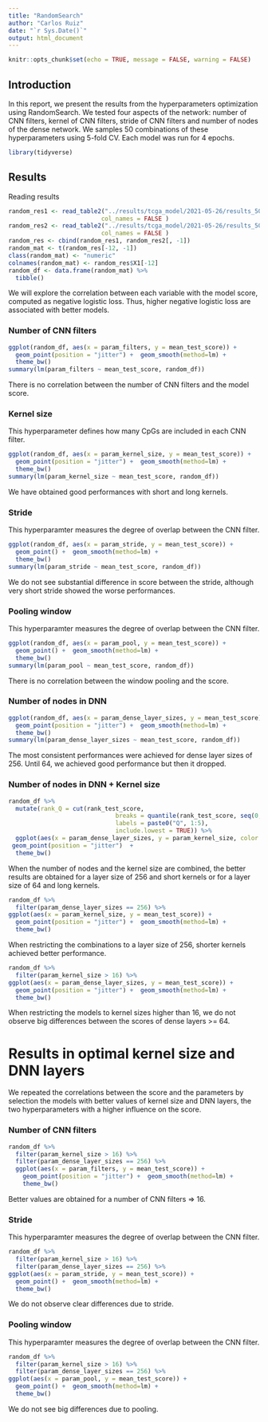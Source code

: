 ```yaml
---
title: "RandomSearch"
author: "Carlos Ruiz"
date: "`r Sys.Date()`"
output: html_document
---
```


```r
knitr::opts_chunk$set(echo = TRUE, message = FALSE, warning = FALSE)
```

## Introduction

In this report, we present the results from the hyperparameters optimization using RandomSearch. We tested four aspects of the network: number of CNN filters, kernel of CNN filters, stride of CNN filters and number of nodes of the dense network. We samples 50 combinations of these hyperparameters using 5-fold CV. Each model was run for 4 epochs.

```r
library(tidyverse)
```
## Results

Reading results

```r
random_res1 <- read_table2("../results/tcga_model/2021-05-26/results_50iter_round1.tsv", 
                          col_names = FALSE ) 
random_res2 <- read_table2("../results/tcga_model/2021-05-26/results_50iter_round2.tsv", 
                          col_names = FALSE ) 
random_res <- cbind(random_res1, random_res2[, -1])
random_mat <- t(random_res[-12, -1])
class(random_mat) <- "numeric"
colnames(random_mat) <- random_res$X1[-12]
random_df <- data.frame(random_mat) %>%
  tibble()
```
We will explore the correlation between each variable with the model score, computed as negative logistic loss. Thus, higher negative logistic loss are associated with better models.

### Number of CNN filters

```r
ggplot(random_df, aes(x = param_filters, y = mean_test_score)) +
  geom_point(position = "jitter") +  geom_smooth(method=lm) +
  theme_bw()
summary(lm(param_filters ~ mean_test_score, random_df))
```

There is no correlation between the number of CNN filters and the model score. 

### Kernel size

This hyperparameter defines how many CpGs are included in each CNN filter.

```r
ggplot(random_df, aes(x = param_kernel_size, y = mean_test_score)) +
  geom_point(position = "jitter") +  geom_smooth(method=lm) +
  theme_bw()
summary(lm(param_kernel_size ~ mean_test_score, random_df))
```
 
 We have obtained good performances with short and long kernels.

### Stride 

This hyperparamter measures the degree of overlap between the CNN filter. 

```r
ggplot(random_df, aes(x = param_stride, y = mean_test_score)) +
  geom_point() +  geom_smooth(method=lm) +
  theme_bw()
summary(lm(param_stride ~ mean_test_score, random_df))
```

We do not see substantial difference in score between the stride, although very short stride showed the worse performances.

### Pooling window 

This hyperparamter measures the degree of overlap between the CNN filter. 

```r
ggplot(random_df, aes(x = param_pool, y = mean_test_score)) +
  geom_point() +  geom_smooth(method=lm) +
  theme_bw()
summary(lm(param_pool ~ mean_test_score, random_df))
```

There is no correlation between the window pooling and the score.

### Number of nodes in DNN

```r
ggplot(random_df, aes(x = param_dense_layer_sizes, y = mean_test_score)) +
  geom_point(position = "jitter") +  geom_smooth(method=lm) +
  theme_bw()
summary(lm(param_dense_layer_sizes ~ mean_test_score, random_df))
```

The most consistent performances were achieved for dense layer sizes of 256. Until 64, we achieved good performance but then it dropped.


### Number of nodes in DNN + Kernel size

```r
random_df %>%
  mutate(rank_Q = cut(rank_test_score, 
                              breaks = quantile(rank_test_score, seq(0, 1, 0.2)),
                              labels = paste0("Q", 1:5),
                              include.lowest = TRUE)) %>%
  ggplot(aes(x = param_dense_layer_sizes, y = param_kernel_size, color = rank_Q)) +
 geom_point(position = "jitter")  +  
  theme_bw()
```

When the number of nodes and the kernel size are combined, the better results are obtained for a layer size of 256 and short kernels or for a layer size of 64 and long kernels.


```r
random_df %>%
  filter(param_dense_layer_sizes == 256) %>%
ggplot(aes(x = param_kernel_size, y = mean_test_score)) +
  geom_point(position = "jitter") +  geom_smooth(method=lm) +
  theme_bw()
```
When restricting the combinations to a layer size of 256, shorter kernels achieved better performance.

```r
random_df %>%
  filter(param_kernel_size > 16) %>%
ggplot(aes(x = param_dense_layer_sizes, y = mean_test_score)) +
  geom_point(position = "jitter") +  geom_smooth(method=lm) +
  theme_bw()
```

When restricting the models to kernel sizes higher than 16, we do not observe big differences between the scores of dense layers >= 64.

# Results in optimal kernel size and DNN layers

We repeated the correlations between the score and the parameters by selection the models with better values of kernel size and DNN layers, the two hyperparameters with a higher influence on the score.

### Number of CNN filters

```r
random_df %>%
  filter(param_kernel_size > 16) %>%
  filter(param_dense_layer_sizes == 256) %>%
  ggplot(aes(x = param_filters, y = mean_test_score)) +
    geom_point(position = "jitter") +  geom_smooth(method=lm) +
    theme_bw()
```

Better values are obtained for a number of CNN filters => 16.

### Stride 

This hyperparamter measures the degree of overlap between the CNN filter. 

```r
random_df %>%
  filter(param_kernel_size > 16) %>%
  filter(param_dense_layer_sizes == 256) %>%
ggplot(aes(x = param_stride, y = mean_test_score)) +
  geom_point() +  geom_smooth(method=lm) +
  theme_bw()
```

We do not observe clear differences due to stride.

### Pooling window 

This hyperparamter measures the degree of overlap between the CNN filter. 

```r
random_df %>%
  filter(param_kernel_size > 16) %>%
  filter(param_dense_layer_sizes == 256) %>%
ggplot(aes(x = param_pool, y = mean_test_score)) +
  geom_point() +  geom_smooth(method=lm) +
  theme_bw()
```

We do not see big differences due to pooling.